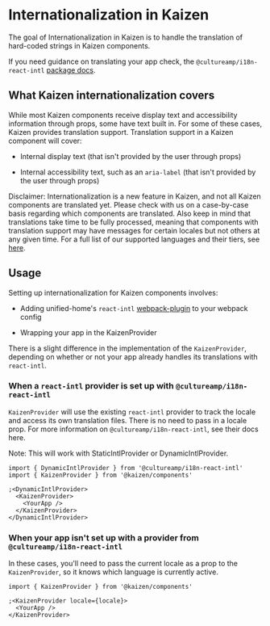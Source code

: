 
<Meta title="Components/Kaizen Provider/Internationalization in Kaizen" />

# Internationalization in Kaizen

The goal of Internationalization in Kaizen is to handle the translation of hard-coded strings in Kaizen components.

If you need guidance on translating your app check, the `@cultureamp/i18n-react-intl` [package docs](https://github.com/cultureamp/unified-home/blob/master/packages/i18n-react-intl/README.md).

## What Kaizen internationalization covers

While most Kaizen components receive display text and accessibility information through props, some have text built in. For some of these cases, Kaizen provides translation support.
Translation support in a Kaizen component will cover:

- Internal display text (that isn't provided by the user through props)

- Internal accessibility text, such as an `aria-label` (that isn't provided by the user through props)

Disclaimer: Internationalization is a new feature in Kaizen, and not all Kaizen components are translated yet.
Please check with us on a case-by-case basis regarding which components are translated. Also keep in mind that translations take time to be fully processed, meaning that components with translation support may have messages for certain locales but not others at any given time.
For a full list of our supported languages and their tiers, see [here](https://github.com/cultureamp/translation-bot/blob/master/config/kaizen-design-system.yaml).

## Usage

Setting up internationalization for Kaizen components involves:

- Adding unified-home's `react-intl` [webpack-plugin](https://github.com/cultureamp/unified-home/tree/master/packages/i18n-react-intl#integrating-with-webpack) to your webpack config

- Wrapping your app in the <LinkTo pageId="components-kaizen-provider-installation">KaizenProvider</LinkTo>

There is a slight difference in the implementation of the `KaizenProvider`, depending on whether or not your app already handles its translations with `react-intl`.

### When a `react-intl` provider is set up with `@cultureamp/i18n-react-intl`

`KaizenProvider` will use the existing `react-intl` provider to track the locale and access its own translation files. There is no need to pass in a locale prop.
For more information on `@cultureamp/i18n-react-intl`, see their docs here.

Note: This will work with StaticIntlProvider or DynamicIntlProvider.

```tsx
import { DynamicIntlProvider } from '@cultureamp/i18n-react-intl'
import { KaizenProvider } from '@kaizen/components'

;<DynamicIntlProvider>
  <KaizenProvider>
    <YourApp />
  </KaizenProvider>
</DynamicIntlProvider>
```

### When your app isn't set up with a provider from `@cultureamp/i18n-react-intl`

In these cases, you'll need to pass the current locale as a prop to the `KaizenProvider`, so it knows which language is currently active.

```tsx
import { KaizenProvider } from '@kaizen/components'

;<KaizenProvider locale={locale}>
  <YourApp />
</KaizenProvider>
```
